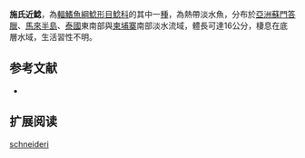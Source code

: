 {{Speciesbox
| name = 施氏近鯰
| image = Silurichthys schneideri.jpg
| image_width = 250px
| status = LC
| status_system = IUCN3.1
| genus = Silurichthys
| species = schneideri
| authority = [[Volz|Volz]], 1904
| synonyms = *''Silurichthys leucopodus '',Fowler, 1939 
}}

'''施氏近鯰'''，為[[輻鰭魚綱|輻鰭魚綱]][[鯰形目|鯰形目]][[鯰科|鯰科]]的其中一[[種|種]]，為熱帶淡水魚，分布於[[亞洲|亞洲]][[蘇門答臘|蘇門答臘]]、[[馬來半島|馬來半島]]、[[泰國|泰國]]東南部與[[柬埔寨|柬埔寨]]南部淡水流域，體長可達16公分，棲息在底層水域，生活習性不明。

==参考文献==
*{{FishBase_species|genus=Silurichthys|species=schneideri |year=2015|month=8}}

== 扩展阅读 ==
{{refbegin}}
{{wikispecies-inline|Silurichthys schneideri |施氏近鯰}}
{{refend}}
{{Taxonbar|from=Q3760761}}

[[Category:近鯰屬|schneideri]]
